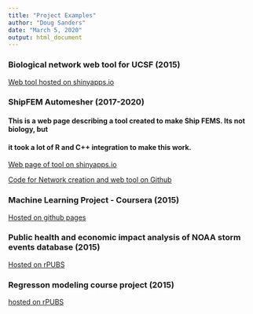 ```yaml
---
title: "Project Examples"
author: "Doug Sanders"
date: "March 5, 2020"
output: html_document
---
```


### Biological network web tool for UCSF (2015) ###
[Web tool hosted on shinyapps.io](https://DougSanders79.shinyapps.io/Shiny_CytoscapeJS_Demo)

### ShipFEM Automesher (2017-2020) ###
#### This is a web page describing a tool created to make Ship FEMS.  Its not biology, but 
#### it took a lot of R and C++ integration to make this work.

[Web page of tool on shinyapps.io](https://dougsanders79.shinyapps.io/DiscoverShipFEM/)


[Code for Network creation and web tool on Github](https://github.com/dougsanders79/Shiny_CytoscapeJS_Demo.git)

### Machine Learning Project - Coursera (2015) ###

[Hosted on github pages](http://dougsanders79.github.io/Coursera_MLproject/Machine_Learning_Project.html)

### Public health and economic impact analysis of NOAA storm events database (2015) ###

[Hosted on rPUBS](http://rpubs.com/DougSandersCA/Reproducible_Research)

### Regresson modeling course project (2015) ###

[hosted on rPUBS](http://rpubs.com/DougSandersCA/Reproducible_Research)


